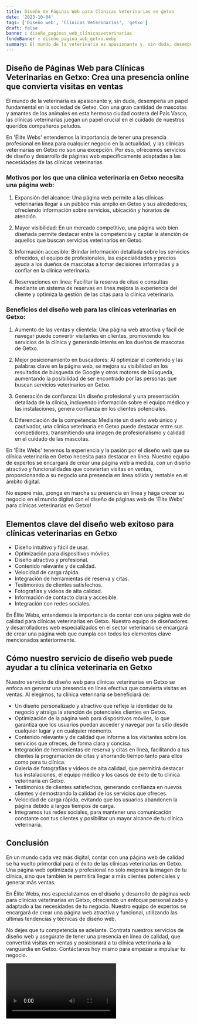 ```yaml
---
title: Diseño de Páginas Web para Clínicas Veterinarias en getxo
date: '2023-10-04'
tags: ['Diseño web', 'Clínicas Veterinarias', 'getxo']
draft: false
banner : diseño_paginas_web_clínicasveterinarias
fondoBanner : diseño_pagina_web_getxo.webp
summary: El mundo de la veterinaria es apasionante y, sin duda, desempeña un papel fundamental en la sociedad de Getxo. Con una gran cantidad de mascotas y amantes de los animales en esta hermosa ciudad costera del País Vasco, las clínicas veterinarias juegan un papel crucial en el cuidado de nuestros queridos compañeros peludos.
---
```


## Diseño de Páginas Web para Clínicas Veterinarias en Getxo: Crea una presencia online que convierta visitas en ventas

El mundo de la veterinaria es apasionante y, sin duda, desempeña un papel fundamental en la sociedad de Getxo. Con una gran cantidad de mascotas y amantes de los animales en esta hermosa ciudad costera del País Vasco, las clínicas veterinarias juegan un papel crucial en el cuidado de nuestros queridos compañeros peludos.

En 'Élite Webs' entendemos la importancia de tener una presencia profesional en línea para cualquier negocio en la actualidad, y las clínicas veterinarias en Getxo no son una excepción. Por eso, ofrecemos servicios de diseño y desarrollo de páginas web específicamente adaptadas a las necesidades de las clínicas veterinarias.

### Motivos por los que una clínica veterinaria en Getxo necesita una página web:

1. Expansión del alcance: Una página web permite a las clínicas veterinarias llegar a un público más amplio en Getxo y sus alrededores, ofreciendo información sobre servicios, ubicación y horarios de atención.

2. Mayor visibilidad: En un mercado competitivo, una página web bien diseñada permite destacar entre la competencia y captar la atención de aquellos que buscan servicios veterinarios en Getxo.

3. Información accesible: Brindar información detallada sobre los servicios ofrecidos, el equipo de profesionales, las especialidades y precios ayuda a los dueños de mascotas a tomar decisiones informadas y a confiar en la clínica veterinaria.

4. Reservaciones en línea: Facilitar la reserva de citas o consultas mediante un sistema de reservas en línea mejora la experiencia del cliente y optimiza la gestión de las citas para la clínica veterinaria.

### Beneficios del diseño web para las clínicas veterinarias en Getxo:

1. Aumento de las ventas y clientela: Una página web atractiva y fácil de navegar puede convertir visitantes en clientes, promoviendo los servicios de la clínica y generando interés en los dueños de mascotas de Getxo.

2. Mejor posicionamiento en buscadores: Al optimizar el contenido y las palabras clave en la página web, se mejora su visibilidad en los resultados de búsqueda de Google y otros motores de búsqueda, aumentando la posibilidad de ser encontrado por las personas que buscan servicios veterinarios en Getxo.

3. Generación de confianza: Un diseño profesional y una presentación detallada de la clínica, incluyendo información sobre el equipo médico y las instalaciones, genera confianza en los clientes potenciales.

4. Diferenciación de la competencia: Mediante un diseño web único y cautivador, una clínica veterinaria en Getxo puede destacar entre sus competidores, transmitiendo una imagen de profesionalismo y calidad en el cuidado de las mascotas.

En 'Élite Webs' tenemos la experiencia y la pasión por el diseño web que su clínica veterinaria en Getxo necesita para destacar en línea. Nuestro equipo de expertos se encargará de crear una página web a medida, con un diseño atractivo y funcionalidades que conviertan visitas en ventas, proporcionando a su negocio una presencia en línea sólida y rentable en el ámbito digital.

No espere más, ¡ponga en marcha su presencia en línea y haga crecer su negocio en el mundo digital con el diseño de páginas web de 'Élite Webs' para clínicas veterinarias en Getxo!

<GifSeo />

<Cta />

## Elementos clave del diseño web exitoso para clínicas veterinarias en Getxo

- Diseño intuitivo y fácil de usar.
- Optimización para dispositivos móviles.
- Diseño atractivo y profesional.
- Contenido relevante y de calidad.
- Velocidad de carga rápida.
- Integración de herramientas de reserva y citas.
- Testimonios de clientes satisfechos.
- Fotografías y vídeos de alta calidad.
- Información de contacto clara y accesible.
- Integración con redes sociales.

En Élite Webs, entendemos la importancia de contar con una página web de calidad para clínicas veterinarias en Getxo. Nuestro equipo de diseñadores y desarrolladores web especializados en el sector veterinario se encargará de crear una página web que cumpla con todos los elementos clave mencionados anteriormente.

## Cómo nuestro servicio de diseño web puede ayudar a tu clínica veterinaria en Getxo

Nuestro servicio de diseño web para clínicas veterinarias en Getxo se enfoca en generar una presencia en línea efectiva que convierta visitas en ventas. Al elegirnos, tu clínica veterinaria se beneficiará de:

- Un diseño personalizado y atractivo que refleje la identidad de tu negocio y atraiga la atención de potenciales clientes en Getxo.
- Optimización de la página web para dispositivos móviles, lo que garantiza que los usuarios puedan acceder y navegar por tu sitio desde cualquier lugar y en cualquier momento.
- Contenido relevante y de calidad que informe a los visitantes sobre los servicios que ofreces, de forma clara y concisa.
- Integración de herramientas de reserva y citas en línea, facilitando a tus clientes la programación de citas y ahorrando tiempo tanto para ellos como para tu clínica.
- Galería de fotografías y vídeos de alta calidad, que permitirá destacar tus instalaciones, el equipo médico y los casos de éxito de tu clínica veterinaria en Getxo.
- Testimonios de clientes satisfechos, generando confianza en nuevos clientes y demostrando la calidad de los servicios que ofreces.
- Velocidad de carga rápida, evitando que los usuarios abandonen la página debido a largos tiempos de carga.
- Integramos tus redes sociales, para mantener una comunicación constante con tus clientes y posibilitar un mayor alcance de tu clínica veterinaria.

## Conclusión

En un mundo cada vez más digital, contar con una página web de calidad se ha vuelto primordial para el éxito de las clínicas veterinarias en Getxo. Una página web optimizada y profesional no solo mejorará la imagen de tu clínica, sino que también te permitirá llegar a más clientes potenciales y generar más ventas.

En Élite Webs, nos especializamos en el diseño y desarrollo de páginas web para clínicas veterinarias en Getxo, ofreciendo un enfoque personalizado y adaptado a las necesidades de tu negocio. Nuestro equipo de expertos se encargará de crear una página web atractiva y funcional, utilizando las últimas tendencias y técnicas de diseño web.

No dejes que tu competencia se adelante. Contrata nuestros servicios de diseño web y asegúrate de tener una presencia en línea de calidad, que convertirá visitas en ventas y posicionará a tu clínica veterinaria a la vanguardia en Getxo. Contáctanos hoy mismo para empezar a impulsar tu negocio.

<Video />

<CtaBot job='Clínicas Veterinarias' city='getxo'/>

<Gmaps query='getxo+españa+maps' />